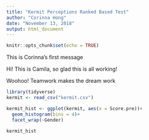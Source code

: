 ```yaml
---
title: "Kermit Perceptions Ranked Based Test"
author: "Corinna Hong"
date: "November 13, 2018"
output: html_document
---
```


```r
knitr::opts_chunk$set(echo = TRUE)
```

This is Corinna's first message

Hi! This is Camila, so glad this is all working!

Woohoo! Teamwork makes the dream work

```r
library(tidyverse)
kermit <- read_csv("kermit.csv")

kermit_hist <- ggplot(kermit, aes(x = Score.pre))+
  geom_histogram(bins = 4)+
  facet_wrap(~Gender)

kermit_hist

```

